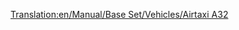 [[Translation:en/Manual/Base Set/Vehicles/Airtaxi A32]]

{{nl/Vliegtuig|Cost=36.914 (73,828)
|Speed=947 km/h (592 MPH)
|Annual=4.781 (9,562)
|Designed=1987
|Lifespan=24
|Capacity=160 passagiers & 20 zakken post
|Description=Een standaard straalvliegtuig. Voorkeur voor grotere vliegvelden.
|Real-life=[https://www.wikipedia.org/wiki/Airbus A320 Airbus A320]
}}
